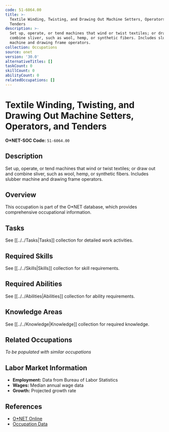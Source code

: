 ```yaml
---
code: 51-6064.00
title: >-
  Textile Winding, Twisting, and Drawing Out Machine Setters, Operators, and
  Tenders
description: >-
  Set up, operate, or tend machines that wind or twist textiles; or draw out and
  combine sliver, such as wool, hemp, or synthetic fibers. Includes slubber
  machine and drawing frame operators.
collection: Occupations
source: onet
version: '30.0'
alternativeTitles: []
taskCount: 0
skillCount: 0
abilityCount: 0
relatedOccupations: []
---
```

# Textile Winding, Twisting, and Drawing Out Machine Setters, Operators, and Tenders

**O*NET-SOC Code:** `51-6064.00`

## Description

Set up, operate, or tend machines that wind or twist textiles; or draw out and combine sliver, such as wool, hemp, or synthetic fibers. Includes slubber machine and drawing frame operators.

## Overview

This occupation is part of the O*NET database, which provides comprehensive occupational information.

## Tasks

See [[../../Tasks|Tasks]] collection for detailed work activities.

## Required Skills

See [[../../Skills|Skills]] collection for skill requirements.

## Required Abilities

See [[../../Abilities|Abilities]] collection for ability requirements.

## Knowledge Areas

See [[../../Knowledge|Knowledge]] collection for required knowledge.

## Related Occupations

*To be populated with similar occupations*

## Labor Market Information

- **Employment:** Data from Bureau of Labor Statistics
- **Wages:** Median annual wage data
- **Growth:** Projected growth rate

## References

- [O*NET Online](https://www.onetonline.org/link/summary/51-6064.00)
- [Occupation Data](https://www.onetcenter.org/)
